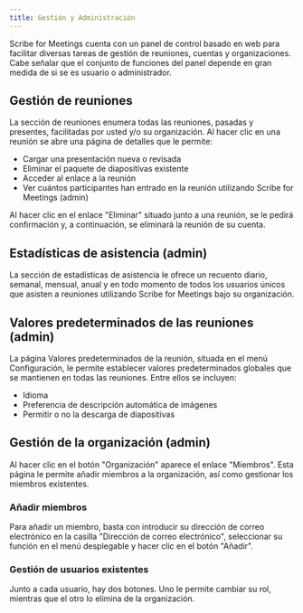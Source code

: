```yaml
---
title: Gestión y Administración
---
```



Scribe for Meetings cuenta con un panel de control basado en web para facilitar diversas tareas de gestión de reuniones, cuentas y organizaciones.
Cabe señalar que el conjunto de funciones del panel depende en gran medida de si se es usuario o administrador.

## Gestión de reuniones

La sección de reuniones enumera todas las reuniones, pasadas y presentes, facilitadas por usted y/o su organización. Al hacer clic en una reunión se abre una página de detalles que le permite:
* Cargar una presentación nueva o revisada
* Eliminar el paquete de diapositivas existente
* Acceder al enlace a la reunión
* Ver cuántos participantes han entrado en la reunión utilizando Scribe for Meetings (admin)

Al hacer clic en el enlace "Eliminar" situado junto a una reunión, se le pedirá confirmación y, a continuación, se eliminará la reunión de su cuenta.

## Estadísticas de asistencia (admin)

La sección de estadísticas de asistencia le ofrece un recuento diario, semanal, mensual, anual y en todo momento de todos los usuarios únicos que asisten a reuniones utilizando Scribe for Meetings bajo su organización.

## Valores predeterminados de las reuniones (admin)

La página Valores predeterminados de la reunión, situada en el menú Configuración, le permite establecer valores predeterminados globales que se mantienen en todas las reuniones. Entre ellos se incluyen:
* Idioma
* Preferencia de descripción automática de imágenes
* Permitir o no la descarga de diapositivas

## Gestión de la organización (admin)

Al hacer clic en el botón "Organización" aparece el enlace "Miembros". Esta página le permite añadir miembros a la organización, así como gestionar los miembros existentes.

### Añadir miembros

Para añadir un miembro, basta con introducir su dirección de correo electrónico en la casilla "Dirección de correo electrónico", seleccionar su función en el menú desplegable y hacer clic en el botón "Añadir".

### Gestión de usuarios existentes

Junto a cada usuario, hay dos botones. Uno le permite cambiar su rol, mientras que el otro lo elimina de la organización.